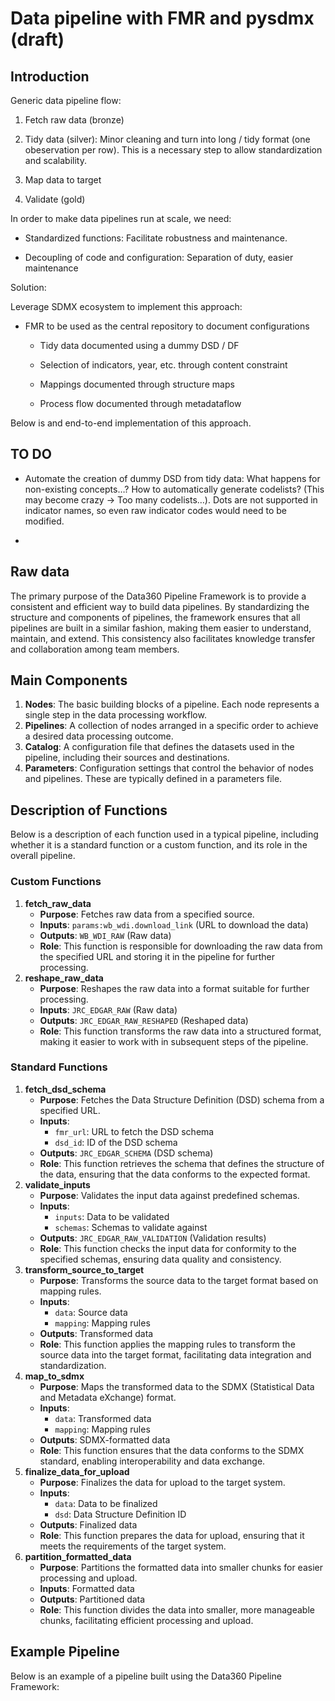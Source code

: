 # Data pipeline with FMR and pysdmx (draft)

## Introduction

Generic data pipeline flow:

1.  Fetch raw data (bronze)

2.  Tidy data (silver): Minor cleaning and turn into long / tidy format (one obeservation per row). This is a necessary step to allow standardization and scalability.

3.  Map data to target

4.  Validate (gold)

In order to make data pipelines run at scale, we need:

-   Standardized functions: Facilitate robustness and maintenance.

-   Decoupling of code and configuration: Separation of duty, easier maintenance

Solution:

Leverage SDMX ecosystem to implement this approach:

-   FMR to be used as the central repository to document configurations

    -   Tidy data documented using a dummy DSD / DF

    -   Selection of indicators, year, etc. through content constraint

    -   Mappings documented through structure maps

    -   Process flow documented through metadataflow

Below is and end-to-end implementation of this approach.

## TO DO

-   Automate the creation of dummy DSD from tidy data: What happens for non-existing concepts...? How to automatically generate codelists? (This may become crazy -\> Too many codelists...). Dots are not supported in indicator names, so even raw indicator codes would need to be modified.

-   

## Raw data

The primary purpose of the Data360 Pipeline Framework is to provide a consistent and efficient way to build data pipelines. By standardizing the structure and components of pipelines, the framework ensures that all pipelines are built in a similar fashion, making them easier to understand, maintain, and extend. This consistency also facilitates knowledge transfer and collaboration among team members.

## Main Components

1.  **Nodes**: The basic building blocks of a pipeline. Each node represents a single step in the data processing workflow.
2.  **Pipelines**: A collection of nodes arranged in a specific order to achieve a desired data processing outcome.
3.  **Catalog**: A configuration file that defines the datasets used in the pipeline, including their sources and destinations.
4.  **Parameters**: Configuration settings that control the behavior of nodes and pipelines. These are typically defined in a parameters file.

## Description of Functions

Below is a description of each function used in a typical pipeline, including whether it is a standard function or a custom function, and its role in the overall pipeline.

### Custom Functions

1.  **fetch_raw_data**
    -   **Purpose**: Fetches raw data from a specified source.
    -   **Inputs**: `params:wb_wdi.download_link` (URL to download the data)
    -   **Outputs**: `WB_WDI_RAW` (Raw data)
    -   **Role**: This function is responsible for downloading the raw data from the specified URL and storing it in the pipeline for further processing.
2.  **reshape_raw_data**
    -   **Purpose**: Reshapes the raw data into a format suitable for further processing.
    -   **Inputs**: `JRC_EDGAR_RAW` (Raw data)
    -   **Outputs**: `JRC_EDGAR_RAW_RESHAPED` (Reshaped data)
    -   **Role**: This function transforms the raw data into a structured format, making it easier to work with in subsequent steps of the pipeline.

### Standard Functions

1.  **fetch_dsd_schema**
    -   **Purpose**: Fetches the Data Structure Definition (DSD) schema from a specified URL.
    -   **Inputs**:
        -   `fmr_url`: URL to fetch the DSD schema
        -   `dsd_id`: ID of the DSD schema
    -   **Outputs**: `JRC_EDGAR_SCHEMA` (DSD schema)
    -   **Role**: This function retrieves the schema that defines the structure of the data, ensuring that the data conforms to the expected format.
2.  **validate_inputs**
    -   **Purpose**: Validates the input data against predefined schemas.
    -   **Inputs**:
        -   `inputs`: Data to be validated
        -   `schemas`: Schemas to validate against
    -   **Outputs**: `JRC_EDGAR_RAW_VALIDATION` (Validation results)
    -   **Role**: This function checks the input data for conformity to the specified schemas, ensuring data quality and consistency.
3.  **transform_source_to_target**
    -   **Purpose**: Transforms the source data to the target format based on mapping rules.
    -   **Inputs**:
        -   `data`: Source data
        -   `mapping`: Mapping rules
    -   **Outputs**: Transformed data
    -   **Role**: This function applies the mapping rules to transform the source data into the target format, facilitating data integration and standardization.
4.  **map_to_sdmx**
    -   **Purpose**: Maps the transformed data to the SDMX (Statistical Data and Metadata eXchange) format.
    -   **Inputs**:
        -   `data`: Transformed data
        -   `mapping`: Mapping rules
    -   **Outputs**: SDMX-formatted data
    -   **Role**: This function ensures that the data conforms to the SDMX standard, enabling interoperability and data exchange.
5.  **finalize_data_for_upload**
    -   **Purpose**: Finalizes the data for upload to the target system.
    -   **Inputs**:
        -   `data`: Data to be finalized
        -   `dsd`: Data Structure Definition ID
    -   **Outputs**: Finalized data
    -   **Role**: This function prepares the data for upload, ensuring that it meets the requirements of the target system.
6.  **partition_formatted_data**
    -   **Purpose**: Partitions the formatted data into smaller chunks for easier processing and upload.
    -   **Inputs**: Formatted data
    -   **Outputs**: Partitioned data
    -   **Role**: This function divides the data into smaller, more manageable chunks, facilitating efficient processing and upload.

## Example Pipeline

Below is an example of a pipeline built using the Data360 Pipeline Framework:
